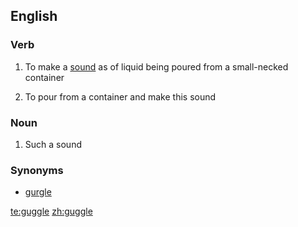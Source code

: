 ==English==

===Verb===
{{en-verb|guggl|ing}}

# To make a [[sound]] as of liquid being poured from a small-necked container
# {{context|of a liquid}} To pour from a container and make this sound

===Noun===
{{en-noun}}

# Such a sound

===Synonyms===
*[[gurgle]]

[[te:guggle]]
[[zh:guggle]]